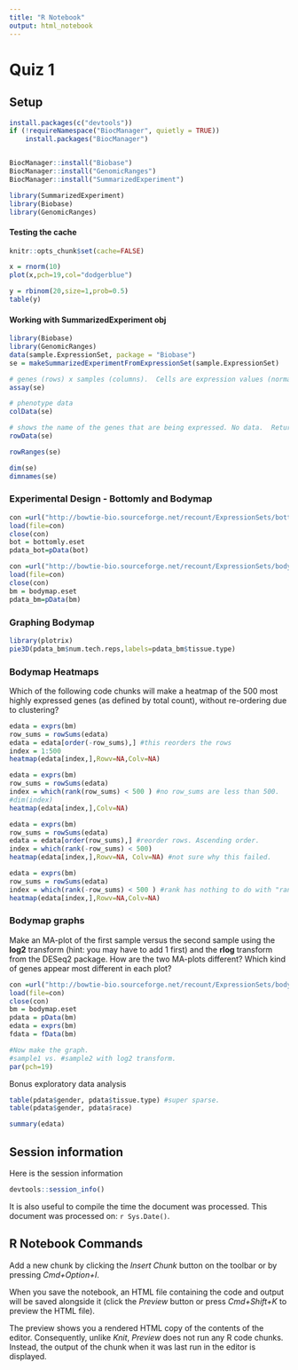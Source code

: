 ```yaml
---
title: "R Notebook"
output: html_notebook
---
```


# Quiz 1

## Setup

```r
install.packages(c("devtools"))
if (!requireNamespace("BiocManager", quietly = TRUE))
    install.packages("BiocManager")


BiocManager::install("Biobase")
BiocManager::install("GenomicRanges")
BiocManager::install("SummarizedExperiment")
```

```r
library(SummarizedExperiment)
library(Biobase)
library(GenomicRanges)
```


#### Testing the cache

```r
knitr::opts_chunk$set(cache=FALSE)
```

```r
x = rnorm(10)
plot(x,pch=19,col="dodgerblue")
```

```r
y = rbinom(20,size=1,prob=0.5)
table(y)
```

#### Working with SummarizedExperiment obj

```r
library(Biobase)
library(GenomicRanges)
data(sample.ExpressionSet, package = "Biobase")
se = makeSummarizedExperimentFromExpressionSet(sample.ExpressionSet)
```

```r
# genes (rows) x samples (columns).  Cells are expression values (normalized?)
assay(se)
```

```r
# phenotype data
colData(se)
```

```r
# shows the name of the genes that are being expressed. No data.  Returns a data fram
rowData(se)
```
```r
rowRanges(se)
```

```r
dim(se)
dimnames(se)
```

### Experimental Design - Bottomly and Bodymap

```r
con =url("http://bowtie-bio.sourceforge.net/recount/ExpressionSets/bottomly_eset.RData")
load(file=con)
close(con)
bot = bottomly.eset
pdata_bot=pData(bot)

con =url("http://bowtie-bio.sourceforge.net/recount/ExpressionSets/bodymap_eset.RData")
load(file=con)
close(con)
bm = bodymap.eset
pdata_bm=pData(bm)
```

### Graphing Bodymap

```r
library(plotrix)
pie3D(pdata_bm$num.tech.reps,labels=pdata_bm$tissue.type)
```

### Bodymap Heatmaps

Which of the following code chunks will make a heatmap of the 500 most highly expressed genes (as defined by total count), without re-ordering due to clustering?

```r
edata = exprs(bm)
row_sums = rowSums(edata)
edata = edata[order(-row_sums),] #this reorders the rows
index = 1:500
heatmap(edata[index,],Rowv=NA,Colv=NA)
```

```r
edata = exprs(bm)
row_sums = rowSums(edata)
index = which(rank(row_sums) < 500 ) #no row_sums are less than 500. 
#dim(index)
heatmap(edata[index,],Colv=NA)
```

```r
edata = exprs(bm)
row_sums = rowSums(edata)
edata = edata[order(row_sums),] #reorder rows. Ascending order. 
index = which(rank(-row_sums) < 500)
heatmap(edata[index,],Rowv=NA, Colv=NA) #not sure why this failed. 
```

```r
edata = exprs(bm)
row_sums = rowSums(edata)
index = which(rank(-row_sums) < 500 ) #rank has nothing to do with "rank" in linear algebra. It give you the indexes of the matrix in ascending order. 
heatmap(edata[index,],Rowv=NA,Colv=NA)
```
### Bodymap graphs

Make an MA-plot of the first sample versus the second sample using the **log2** transform (hint: you may have to add 1 first) and the **rlog** transform from the DESeq2 package. How are the two MA-plots different? Which kind of genes appear most different in each plot?


```r
con =url("http://bowtie-bio.sourceforge.net/recount/ExpressionSets/bodymap_eset.RData")
load(file=con)
close(con)
bm = bodymap.eset
pdata = pData(bm)
edata = exprs(bm)
fdata = fData(bm)

#Now make the graph. 
#sample1 vs. #sample2 with log2 transform. 
par(pch=19)
```

Bonus exploratory data analysis

```r

table(pdata$gender, pdata$tissue.type) #super sparse. 
table(pdata$gender, pdata$race)

summary(edata)

```


## Session information

Here is the session information 

```r
devtools::session_info()
```

It is also useful to compile the time the document was processed. This document was processed on: `r Sys.Date()`.

## R Notebook Commands

Add a new chunk by clicking the *Insert Chunk* button on the toolbar or by pressing *Cmd+Option+I*.

When you save the notebook, an HTML file containing the code and output will be saved alongside it (click the *Preview* button or press *Cmd+Shift+K* to preview the HTML file). 

The preview shows you a rendered HTML copy of the contents of the editor. Consequently, unlike *Knit*, *Preview* does not run any R code chunks. Instead, the output of the chunk when it was last run in the editor is displayed.

